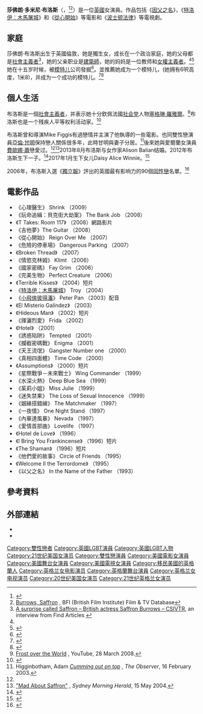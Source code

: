 {{noteTA
|T=zh-hans:莎佛朗·布洛斯;zh-hk:莎佛朗·布洛斯;zh-tw:莎佛朗·布洛斯;
|1=zh-hk:木馬屠城; zh-tw:特洛伊：木馬屠城; zh-cn:特洛伊;
|2=zh:塞格琳·賀雅爾;zh-hans:塞戈莱纳·罗亚尔;zh-hk:塞格琳·羅亞爾;zh-tw:塞格琳·賀雅爾;
|3=zh-tw:艾倫·康明; zh-hk:亞倫·甘明; zh-cn:艾伦·卡明;
|4=zh-tw:康明; zh-hk:甘明; zh-cn:卡明;
|G1=Movie
}}
{{Infobox Celebrity
| name        =莎佛朗·布洛斯
| image       = Saffron Burrows.jpg
| caption     = 
| birth_name    = Saffron Domini Burrows
| birth_date    = {{Birth date and age|1972|10|22}}
| spouse        = {{marriage|Alison Balian|2013||}}
| children       =2
| birth_place = [[英國|英國]][[倫敦|倫敦]]
| citizenship   = 英國<br>美國
| occupation  = [[電視劇|電視劇]]與[[電影|電影]][[演員|演員]]
| height        = 6'0" <ref name=Paul>{{Citation|last=Paul|first=Rob|title=Saffron Burrows Height - How tall|work=CelebHeights|url=http://www.celebheights.com/s/Saffron-Burrows-361.html|accessdate=2014-04-11}}</ref>
| yearsactive   = 1993年–至今
}}

'''莎佛朗·多米尼·布洛斯'''（{{lang-en|Saffron Domini Burrows}}，{{bd|1972年|10月22日|catIdx=B}}<ref name="filmr">{{cite web|url= http://pro.imdb.com/name/nm0004787/personal|title= from imdb.com|publisher= imdb.com (subscription required)|accessdate= 2014-07-08|archive-date= 2020-07-20|archive-url= https://web.archive.org/web/20200720171641/https://pro.imdb.com/name/nm0004787/personal|dead-url= yes}}</ref><ref>[http://ftvdb.bfi.org.uk/sift/individual/548471 Burrows, Saffron] {{Wayback|url=http://ftvdb.bfi.org.uk/sift/individual/548471 |date=20121201145447 }}, BFI (British Film Institute) Film & TV Database</ref>）是一位[[英國|英國]]女演員。作品包括《[[因父之名|因父之名]]》，《[[特洛伊：木馬屠城|特洛伊：木馬屠城]]》和《[[從心開始|從心開始]]》等電影和《[[波士顿法律|波士顿法律]]》等電視劇。

==家庭==
莎佛朗·布洛斯出生于英國倫敦，她是獨生女，成长在一个政治家庭，她的父母都是[[社會主義者|社會主義者]]<ref>[http://findarticles.com/p/articles/mi_m1285/is_1_29/ai_53567017 A surprise called Saffron – British actress Saffron Burrows – CSIVTR], an interview from Find Articles {{Wayback|url=http://findarticles.com/p/articles/mi_m1285/is_1_29/ai_53567017 |date=20071012195358 }}</ref>，她的父亲职业是[[建築師|建築師]]，她的妈妈是一位教师和[[女權主義者|女權主義者]]。<ref name="filmr"/><ref name="tonybenn">{{cite news|last=Benn|first=Tony|title=Tony Benn's diaries: How dare the gossips say my 'friendship' with Natasha Kaplinsky is just platonic?|pages=|publisher=Daily Mail|date=2007-09-24|url=http://www.dailymail.co.uk/pages/live/articles/news/news.html?in_article_id=483694&in_page_id=1770|accessdate=2007-09-25|archive-date=2020-07-20|archive-url=https://web.archive.org/web/20200720171618/https://www.dailymail.co.uk/news/article-483694/Tony-Benns-diaries-How-dare-gossips-say-friendship-Natasha-Kaplinsky-just-platonic.html|dead-url=no}}</ref>她在十五岁时候，被[[模特儿|模特儿]]公司發掘<ref name=TheIndependent>{{Citation|last=Walsh|first=John|title=Not Just A Pretty Face|work=[[The_Independent|The Independent]]|date=2000-08-01|url=http://www.independent.co.uk/news/people/profiles/not-just-a-pretty-face-696703.html|accessdate=2012-05-13|archive-date=2013-12-15|archive-url=https://web.archive.org/web/20131215160902/http://www.independent.co.uk/news/people/profiles/not-just-a-pretty-face-696703.html|dead-url=no}}</ref>。並推薦她成为一个模特儿，(她拥有6呎高度，1米8)，并成为一个成功的模特儿。<ref>{{Citation|last=Maher|first=Kevin|title=No Boring Bank Job for Saffron Burrows|work=[[The_Sunday_Times|The Sunday Times]]|publisher=[[News_International|Times Newspapers Ltd]]|date=2008-02-23|url=http://entertainment.timesonline.co.uk/tol/arts_and_entertainment/film/article3398152.ece|accessdate=2011-05-28}}</ref><ref name=Cooper>{{Citation|last=Cooper|first=Tim|title=A Hint of Saffron|work=[[The_Observer|The Observer]]|date=2002-05-05|url=http://www.guardian.co.uk/film/2002/may/05/features.magazine|accessdate=2011-05-28|archive-date=2012-10-21|archive-url=https://web.archive.org/web/20121021231636/http://www.guardian.co.uk/film/2002/may/05/features.magazine|dead-url=no}}</ref>

== 個人生活 ==
布洛斯是一個[[社會主義者|社會主義者]]，并表示她十分欽佩法國[[社会党_(法国)|社会党]]人物[[塞格琳·羅雅爾|塞格琳·羅雅爾]]。<ref>[http://www.youtube.com/watch?v=K8It-elFQSc Frost over the World] {{Wayback|url=http://www.youtube.com/watch?v=K8It-elFQSc |date=20180804025034 }}, YouTube, 28 March 2008.</ref>布洛斯也是一个残疾人平等权利活动家。<ref name="Popcrunch">{{cite web|title=The 50 Hottest Women of the UK|pages=|publisher=PopCrunch.com|url=http://www.popcrunch.com/50-hottest-women-of-the-uk/|accessdate=2012-05-22|archive-url=https://web.archive.org/web/20120601031829/http://www.popcrunch.com/50-hottest-women-of-the-uk/|archive-date=2012-06-01|dead-url=yes}}</ref>

布洛斯曾和導演Mike Figgis有過戀情并主演了他執導的一些電影。也同雙性戀演員[[亞倫·甘明|亞倫·甘明]]保持戀人關係很多年，此時甘明與妻子分居。<ref name="higginbotham">Higginbotham, Adam [http://film.guardian.co.uk/interview/interviewpages/0,,896362,00.html ''Cumming out on top''] {{Wayback|url=http://film.guardian.co.uk/interview/interviewpages/0,,896362,00.html |date=20080524040333 }}, ''The Observer'', 16 February  2003.</ref>後來她與愛爾蘭女演員[[費歐娜·蕭|費歐娜·蕭]]戀愛过。<ref name=Cooper/><ref>[http://www.smh.com.au/articles/2004/05/14/1084289875211.html "Mad About Saffron"] {{Wayback|url=http://www.smh.com.au/articles/2004/05/14/1084289875211.html |date=20180612163416 }}, ''Sydney Morning Herald'', 15 May 2004.</ref>2013年8月布洛斯与女作家Alison Balian结婚。2012年布洛斯生下一子。<ref>{{cite news|url = https://www.theguardian.com/tv-and-radio/2014/dec/01/saffron-burrows-married-to-alison-balian-mozart-in-the-jungle|title = Saffron Burrows: 'I'm really proud of my family and who they are'|date = 2014-12-02|accessdate = 2014-12-02|work = The Guardian|archive-date = 2020-11-13|archive-url = https://web.archive.org/web/20201113063818/https://www.theguardian.com/tv-and-radio/2014/dec/01/saffron-burrows-married-to-alison-balian-mozart-in-the-jungle|dead-url = no}}</ref>2017年1月生下女儿Daisy Alice Winnie。<ref>{{cite web|last1=Passalaqua|first1=Holly|title=Law & Order's Saffron Burrows Gives Birth to a Baby Girl|url=http://www.eonline.com/news/824986/law-order-s-saffron-burrows-gives-birth-to-a-baby-girl|website=Eonline|access-date=2017-05-04|archive-date=2021-02-12|archive-url=https://web.archive.org/web/20210212001035/http://www.eonline.com/news/824986/law-order-s-saffron-burrows-gives-birth-to-a-baby-girl|dead-url=no}}</ref>

2006年，布洛斯入選《[[獨立報|獨立報]]》評出的英國最有影响力的90個[[同性戀|同性戀]]名單。<ref>{{cite news|url= http://www.independent.co.uk/news/uk/this-britain/gay-power-the-pink-list-406297.html|title= Gay Power: The pink list|publisher= Independent on Sunday|date= 2006-07-02|accessdate= 2009-06-30|archive-date= 2020-09-05|archive-url= https://web.archive.org/web/20200905140456/https://www.independent.co.uk/news/uk/this-britain/gay-power-the-pink-list-406297.html|dead-url= no}}</ref>

==電影作品==
* 《心理醫生》 Shrink （2009）
* 《玩命追緝：貝克街大劫案》 The Bank Job （2008）
* 《T Takes: Room 117》  （2008）網路影片
* 《吉他夢》The Guitar  （2008）
* 《從心開始》 Reign Over Me （2007）
* 《危險的停車場》 Dangerous Parking （2007）
* 《Broken Thread》  （2007）
* 《情慾克林姆》 Klimt （2006）
* 《國家密碼》 Fay Grim （2006）
* 《完美生物》 Perfect Creature （2006）
* 《Terrible Kisses》  （2004）短片
* 《[[特洛伊：木馬屠城|特洛伊：木馬屠城]]》 Troy （2004）
* 《[[小飛俠彼得潘_(電影)|小飛俠彼得潘]]》 Peter Pan （2003）配音
* 《El Misterio Galíndez》  （2003）
* 《Hideous Man》  （2002）短片
* 《揮灑烈愛》 Frida （2002）
* 《Hotel》  （2001）
* 《誘惑陷阱》 Tempted （2001）
* 《攔截密碼戰》 Enigma （2001）
* 《天王流氓》 Gangster Number one （2000）
* 《真相四面體》 Time Code （2000）
* 《Assumptions》  （2000）短片
* 《星際戰爭－未來戰士》 Wing Commander （1999）
* 《水深火熱》 Deep Blue Sea （1999）
* 《茱莉小姐》 Miss Julie （1999）
* 《迷失禁果》 The Loss of Sexual Innocence （1999）
* 《姻緣搭錯線》 The Matchmaker （1997）
* 《一夜情》 One Night Stand （1997）
* 《內華達風暴》 Nevada （1997）
* 《愛情首部曲》 Lovelife （1997）
* 《Hotel de Love》  （1996）
* 《I Bring You Frankincense》  （1996）短片
* 《The Shaman》  （1996）短片
* 《他們愛的故事》 Circle of Friends （1995）
* 《Welcome II the Terrordome》  （1995）
* 《以父之名》 In the Name of the Father （1993）

==參考資料==
{{Reflist|colwidth=30em}}

==外部連結==
{{Commons category|Saffron Burrows}}
*{{IMDb name|4787}}
*{{Screenonline name|id=1189097}}

{{Authority control}}

{{DEFAULTSORT:Burrows, Saffron}}
[[Category:雙性戀者|Category:雙性戀者]]
[[Category:英國LGBT演員|Category:英國LGBT演員]]
[[Category:英國LGBT人物|Category:英國LGBT人物]]
[[Category:21世纪美国女演员|Category:21世纪美国女演员]]
[[Category:雙性戀演員|Category:雙性戀演員]]
[[Category:美國電影女演員|Category:美國電影女演員]]
[[Category:美國舞台女演員|Category:美國舞台女演員]]
[[Category:美國電視女演員|Category:美國電視女演員]]
[[Category:移民美國的英格蘭人|Category:移民美國的英格蘭人]]
[[Category:英格兰女电影演员|Category:英格兰女电影演员]]
[[Category:英格蘭舞台演員|Category:英格蘭舞台演員]]
[[Category:英格兰女电视演员|Category:英格兰女电视演员]]
[[Category:20世纪美国女演员|Category:20世纪美国女演员]]
[[Category:21世纪英格兰女演员|Category:21世纪英格兰女演员]]